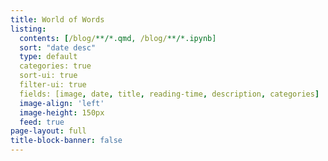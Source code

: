 ```yaml
---
title: World of Words
listing:
  contents: [/blog/**/*.qmd, /blog/**/*.ipynb]
  sort: "date desc"
  type: default
  categories: true
  sort-ui: true
  filter-ui: true
  fields: [image, date, title, reading-time, description, categories]
  image-align: 'left'
  image-height: 150px
  feed: true
page-layout: full
title-block-banner: false
---
```

